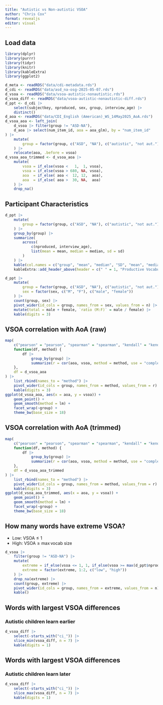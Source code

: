 ```yaml
---
title: "Autistic vs Non-autistic VSOA"
author: "Chris Cox"
format: revealjs
editor: visual
---
```


## Load data

```r
library(dplyr)
library(purrr)
library(tidyr)
library(knitr)
library(kableExtra)
library(ggplot2)

d_meta <- readRDS("data/cdi-metadata.rds")
d_cdi <- readRDS("data/asd_na-osg-2025-05-07.rds")
d_vsoa <- readRDS("data/vsoa-autistic-nonautistic.rds")
d_vsoa_diff <- readRDS("data/vsoa-autistic-nonautistic-diff.rds")
d_ppt <- d_cdi |>
    select(subjectkey, nproduced, sex, group, interview_age) |>
    distinct()
d_aoa <- readRDS("data/CDI_English (American)_WS_14May2025_AoA.rds")
d_vsoa_aoa <- left_join(
    d_vsoa |> filter(group != "ASD-NA"),
    d_aoa |> select(num_item_id, aoa = aoa_glm), by = "num_item_id"
) |>
    mutate(
        group = factor(group, c("ASD", "NA"), c("autistic", "not aut."))
    ) |>
    relocate(aoa, .before = vsoa)
d_vsoa_aoa_trimmed <- d_vsoa_aoa |>
    mutate(
        vsoa = if_else(vsoa <   1,  1, vsoa),
        vsoa = if_else(vsoa > 680, NA, vsoa),
        aoa  = if_else( aoa <  12, 12,  aoa),
        aoa  = if_else( aoa >  30, NA,  aoa)
    ) |>
    drop_na()

```

## Participant Characteristics {.smaller}

```r
d_ppt |>
    mutate(
        group = factor(group, c("ASD", "NA"), c("autistic", "not aut."))
    ) |>
    group_by(group) |>
    summarize(
        across(
            c(nproduced, interview_age),
            list(mean = mean, median = median, sd = sd)
        )
    ) |> 
    kable(col.names = c("group", "mean", "median", "SD", "mean", "median", "SD"), digits = 3) |>
    kableExtra::add_header_above(header = c(" " = 1, "Productive Vocabulary" = 3, "Interview Age" = 3))

d_ppt |>
    mutate(
        group = factor(group, c("ASD", "NA"), c("autistic", "not aut.")),
        sex = factor(sex, c("M", "F"), c("male", "female"))
    ) |>
    count(group, sex) |>
    pivot_wider(id_cols = group, names_from = sex, values_from = n) |>
    mutate(total = male + female, `ratio (M:F)` = male / female) |>
    kable(digits = 3)
```

## VSOA correlation with AoA (raw) {.smaller}

```r
map(
    c("pearson" = "pearson", "spearman" = "spearman", "kendall" = "kendall"),
    function(df, method) {
        df |>
            group_by(group) |>
            summarize(r = cor(aoa, vsoa, method = method, use = "complete.obs"))
    },
    df = d_vsoa_aoa
) |>
    list_rbind(names_to = "method") |>
    pivot_wider(id_cols = group, names_from = method, values_from = r) |>
    kable(digits = 3)
ggplot(d_vsoa_aoa, aes(x = aoa, y = vsoa)) +
    geom_point() +
    geom_smooth(method = lm) +
    facet_wrap(~group) +
    theme_bw(base_size = 18)
```

## VSOA correlation with AoA (trimmed)  {.smaller}

```r
map(
    c("pearson" = "pearson", "spearman" = "spearman", "kendall" = "kendall"),
    function(df, method) {
        df |>
            group_by(group) |>
            summarize(r = cor(aoa, vsoa, method = method, use = "complete.obs"))
    },
    df = d_vsoa_aoa_trimmed
) |>
    list_rbind(names_to = "method") |>
    pivot_wider(id_cols = group, names_from = method, values_from = r) |>
    kable(digits = 3)
ggplot(d_vsoa_aoa_trimmed, aes(x = aoa, y = vsoa)) +
    geom_point() +
    geom_smooth(method = lm) +
    facet_wrap(~group) +
    theme_bw(base_size = 18)
```

## How many words have extreme VSOA?

* Low: $\textrm{VSOA} \le 1$
* High: $\textrm{VSOA} \ge \max \textrm{vocab size}$

```r
d_vsoa |>
    filter(group != "ASD-NA") |>
    mutate(
        extreme = if_else(vsoa <= 1, 1, if_else(vsoa >= max(d_ppt$nproduced), 2, NA)),
        extreme = factor(extreme, 1:2, c("low", "high"))
    ) |>
    drop_na(extreme) |>
    count(group, extreme) |>
    pivot_wider(id_cols = group, names_from = extreme, values_from = n) |>
    kable()
```


## Words with largest VSOA differences  {.smaller}

### Autistic children learn earlier
```r
d_vsoa_diff |>
    select(-starts_with("ci_")) |>
    slice_min(vsoa_diff, n = 7) |>
    kable(digits = 1)
```


## Words with largest VSOA differences  {.smaller}

### Autistic children learn later
```r
d_vsoa_diff |>
    select(-starts_with("ci_")) |>
    slice_max(vsoa_diff, n = 7) |>
    kable(digits = 1)
```

